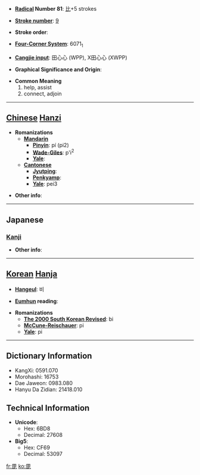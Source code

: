 * '''[[Wiktionary:Chinese radical index| Radical]] Number 81''': [[Wiktionary:Chinese radical index 比|比]]+5 strokes

* '''[[Wiktionary:Chinese total strokes index|Stroke number]]''': [[Wiktionary:Chinese total strokes index 9|9]]

* '''Stroke order''': 

* '''[[Wiktionary:Chinese four corner index|Four-Corner System]]''': 6071<sub>1</sub>

* '''[[Wiktionary:Chinese Cangjie index|Cangjie input]]''': 田心心 (WPP), X田心心 (XWPP)

* '''Graphical Significance and Origin''': 

* '''Common Meaning'''
*#help, assist
*# connect, adjoin


----

== [[Chinese]] [[Hanzi]] ==

* '''Romanizations'''
** '''[[Mandarin]]'''
*** '''[[Pinyin]]''': pí (pi2)
*** '''[[Wade-Giles]]''': p'i<sup>2</sup>
*** '''[[Yale]]''': 
** '''[[Cantonese]]'''
*** '''[[Jyutping]]''':
*** '''[[Penkyamp]]''': 
*** '''[[Yale]]''': pei3

* '''Other info''': 

----

==Japanese==
===[[Kanji]]===
{{kanji|on readings=[[ひ]] (hi), [[び]] (bi)
|kun readings=[[へそ]] (heso)
}}

* '''Other info''':  

----

== [[Korean]] [[Hanja]] ==

* '''[[Hangeul]]''': 비

* '''[[Eumhun]] reading''': 

* '''Romanizations'''
** '''[[The 2000 South Korean Revised Romanization|The 2000 South Korean Revised]]''': bi
** '''[[McCune-Reischauer]]''': pi
** '''[[Yale]]''': pi

----

== Dictionary Information ==

* KangXi: 0591.070
* Morohashi: 16753
* Dae Jaweon: 0983.080
* Hanyu Da Zidian: 21418.010

== Technical Information ==

* '''Unicode''':
** Hex: 6BD8
** Decimal: 27608
* '''Big5''':
** Hex: CF69
** Decimal: 53097

[[fr:毘]]
[[ko:毘]]
